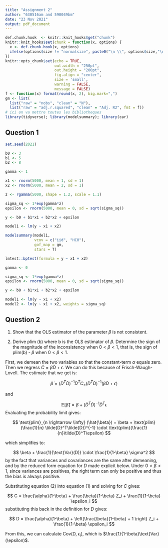 ```yaml
---
title: "Assignment 2"
author: "630516am and 590049bm"
date: "23 Nov 2021"
output: pdf_document
---
```


```r
def.chunk.hook  <- knitr::knit_hooks$get("chunk")
knitr::knit_hooks$set(chunk = function(x, options) {
  x <- def.chunk.hook(x, options)
  ifelse(options$size != "normalsize", paste0("\n \\", options$size,"\n\n", x, "\n\n \\normalsize"), x)
})
knitr::opts_chunk$set(echo = TRUE,
                      out.width = "250pt", 
                      out.height = "200pt", 
                      fig.align = "center",
                      size = 'small', 
                      warning = FALSE, 
                      message = FALSE)
f <- function(x) format(round(x, 2), big.mark=",")
gm <- list(
  list("raw" = "nobs", "clean" = "N"),
  list("raw" = "adj.r.squared", "clean" = "Adj. R2", fmt = f))
# ici on va mettre toutes les bibliotheques
library(tidyverse); library(modelsummary); library(car)
```

## Question 1

```r
set.seed(2021)
```


```r
b0 <- 3
b1 <- 5
b2 <- 8

gamma <- 1 

x1 <- rnorm(5000, mean = 1, sd = 1)
x2 <- rnorm(5000, mean = 2, sd = 1)

z <- rgamma(5000, shape = 1.2, scale = 1.1)

sigma_sq <- 1*exp(gamma*z)
epsilon <- rnorm(5000, mean = 0, sd = sqrt(sigma_sq))

y <- b0 + b1*x1 + b2*x2 + epsilon

```

```r
model1 <- lm(y ~ x1 + x2)

modelsummary(model1, 
             vcov = c("iid", "HC0"), 
             gof_map = gm, 
             stars = T)

```

```r
lmtest::bptest(formula = y ~ x1 + x2)
```

```r
gamma <- 0

sigma_sq <- 1*exp(gamma*z)
epsilon <- rnorm(5000, mean = 0, sd = sqrt(sigma_sq))

y <- b0 + b1*x1 + b2*x2 + epsilon
```


```r
model1 <- lm(y ~ x1 + x2)
model2 <- lm(y ~ x1 + x2, weights = sigma_sq)

```



## Question 2


1. Show that the OLS estimator of the parameter $\beta$ is not consistent. 

2. Derive plim (b) where b is the OLS estimator of $\beta$. Determine the sign of the magnitude of the inconsistency when $0 < \beta < 1$,  that is, the sign of plim(b) - $\beta$ when $0 < \beta < 1$.

First, we demean the two variables so that the constant-term $\alpha$ equals zero. Then we regress $\tilde{C} = \beta \tilde{D} + \epsilon$. We can do this because of Frisch-Waugh-Lovell. The estimate that we get is:


$$
\hat \beta = (\tilde{D}^T\tilde{D})^{-1}\tilde{D}^T C_ = (\tilde{D}^T \tilde{D})^{-1}(\beta  \tilde{D} + \epsilon) 
$$

and

$$
\mathbb{E}[\hat{\beta}] = \beta + (\tilde{D}^T \tilde{D})^{-1}\tilde{D}^T \epsilon 
$$
Evaluating the probability limit gives:

$$
\text{plim}_{n \rightarrow \infty} (\hat{\beta}) = \beta + \text{plim}(\frac{1}{n} \tilde{D}^T\tilde{D})^{-1} \cdot \text{plim}(\frac{1}{n}\tilde{D}^T\epsilon)
$$

which simplifies to:

$$
\beta + \frac{1}{\text{Var}(D)} \cdot \frac{1}{1-\beta} \sigma^2
$$
by the fact that variances and covariances are the same after demeaning, and by the reduced form equation for $D$ made explicit below. Under $0 < \beta < 1$, since variances are positives, the right term can only be positive and thus the bias is always positive. 

Substituting equation (2) into equation (1) and solving for $C$ gives:

$$
C = \frac{\alpha}{1-\beta} + \frac{\beta}{1-\beta} Z_i + \frac{1}{1-\beta} \epsilon_i
$$
substituting this back in the definition for $D$ gives:

$$
D = \frac{\alpha}{1-\beta} + \left(\frac{\beta}{1-\beta} + 1 \right) Z_i + \frac{1}{1-\beta} \epsilon_i
$$

From this, we can calculate Cov(D, $\epsilon_i$), which is $\frac{1}{1-\beta}\text{Var}(\epsilon)$. 
